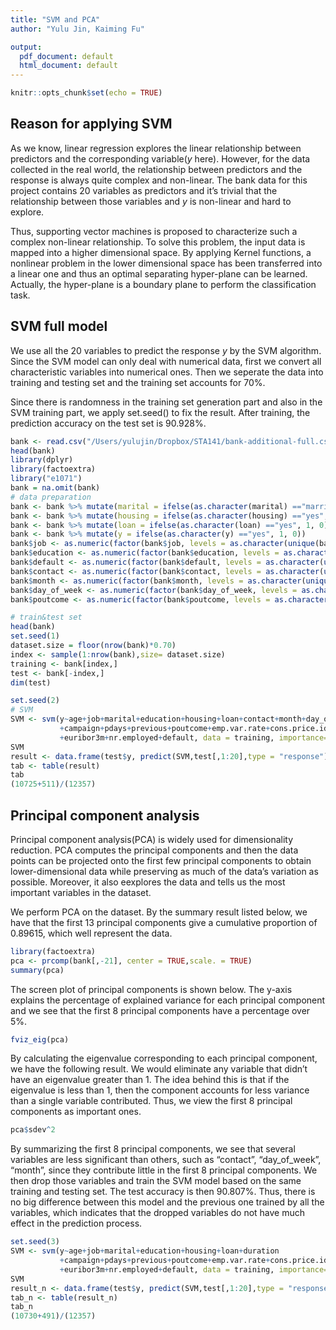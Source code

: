 ```yaml
---
title: "SVM and PCA"
author: "Yulu Jin, Kaiming Fu"

output:
  pdf_document: default
  html_document: default
---
```


```r
knitr::opts_chunk$set(echo = TRUE)
```

## Reason for applying SVM
As we know, linear regression explores the linear relationship between predictors and the corresponding variable($y$ here). However, for the data collected in the real world, the relationship between predictors and the response is always quite complex and non-linear. The bank data for this project contains 20 variables as predictors and it's trivial that the relationship between those variables and $y$ is non-linear and hard to explore. 

Thus, supporting vector machines is proposed to characterize such a complex non-linear relationship. To solve this problem, the input data is mapped into a higher dimensional space. By applying Kernel functions, a nonlinear problem in the lower dimensional space has been transferred into a linear one and thus an optimal separating hyper-plane can be learned. Actually, the hyper-plane is a boundary plane to perform the classification task. 

## SVM full model
We use all the 20 variables to predict the response $y$ by the SVM algorithm. Since the SVM model can only deal with numerical data, first we convert all characteristic variables into numerical ones. Then we seperate the data into training and testing set and the training set accounts for 70\%. 

Since there is randomness in the training set generation part and also in the SVM training part, we apply set.seed() to fix the result. After training, the prediction accuracy on the test set is 90.928\%. 
```r
bank <- read.csv("/Users/yulujin/Dropbox/STA141/bank-additional-full.csv", sep=";")
head(bank)
library(dplyr)
library(factoextra)
library("e1071")
bank = na.omit(bank)
# data preparation
bank <- bank %>% mutate(marital = ifelse(as.character(marital) =="married", 1, 0))
bank <- bank %>% mutate(housing = ifelse(as.character(housing) =="yes", 1, 0))
bank <- bank %>% mutate(loan = ifelse(as.character(loan) =="yes", 1, 0))
bank <- bank %>% mutate(y = ifelse(as.character(y) =="yes", 1, 0))
bank$job <- as.numeric(factor(bank$job, levels = as.character(unique(bank$job))))
bank$education <- as.numeric(factor(bank$education, levels = as.character(unique(bank$education))))
bank$default <- as.numeric(factor(bank$default, levels = as.character(unique(bank$default))))
bank$contact <- as.numeric(factor(bank$contact, levels = as.character(unique(bank$contact))))
bank$month <- as.numeric(factor(bank$month, levels = as.character(unique(bank$month))))
bank$day_of_week <- as.numeric(factor(bank$day_of_week, levels = as.character(unique(bank$day_of_week))))
bank$poutcome <- as.numeric(factor(bank$poutcome, levels = as.character(unique(bank$poutcome))))

# train&test set
head(bank)
set.seed(1)
dataset.size = floor(nrow(bank)*0.70)
index <- sample(1:nrow(bank),size= dataset.size)
training <- bank[index,]
test <- bank[-index,]
dim(test)
```

```r
set.seed(2)
# SVM
SVM <- svm(y~age+job+marital+education+housing+loan+contact+month+day_of_week+duration
           +campaign+pdays+previous+poutcome+emp.var.rate+cons.price.idx+cons.conf.idx
           +euribor3m+nr.employed+default, data = training, importance= T,type="C-classification")
SVM
result <- data.frame(test$y, predict(SVM,test[,1:20],type = "response"))
tab <- table(result)
tab
(10725+511)/(12357)
```


## Principal component analysis
Principal component analysis(PCA) is widely used for dimensionality reduction. PCA computes the principal components and then the data points can be projected onto the first few principal components to obtain lower-dimensional data while preserving as much of the data's variation as possible. Moreover, it also eexplores the data and tells us the most important variables in the dataset. 

We perform PCA on the dataset. By the summary result listed below, we have that the first 13 principal components give a cumulative proportion of 0.89615, which well represent the data.  
```r
library(factoextra)
pca <- prcomp(bank[,-21], center = TRUE,scale. = TRUE)
summary(pca)
```
The screen plot of principal components is shown below. The y-axis explains the percentage of explained variance for each principal component and we see that the first 8 principal components have a percentage over 5%\. 
```r
fviz_eig(pca)
```

By calculating the eigenvalue corresponding to each principal component, we have the following result. We would eliminate any variable that didn’t have an eigenvalue greater than 1. The idea behind this is that if the eigenvalue is less than 1, then the component accounts for less variance than a single variable contributed. Thus, we view the first 8 principal components as important ones. 
```r
pca$sdev^2
```

By summarizing the first 8 principal components, we see that several variables are less significant than others, such as "contact", "day_of_week", "month", since they contribute little in the first 8 principal components. We then drop those variables and train the SVM model based on the same training and testing set. The test accuracy is then 90.807\%. Thus, there is no big difference between this model and the previous one trained by all the variables, which indicates that the dropped variables do not have much effect in the prediction process. 
```r
set.seed(3)
SVM <- svm(y~age+job+marital+education+housing+loan+duration
           +campaign+pdays+previous+poutcome+emp.var.rate+cons.price.idx+cons.conf.idx
           +euribor3m+nr.employed+default, data = training, importance= T,type="C-classification")
SVM
result_n <- data.frame(test$y, predict(SVM,test[,1:20],type = "response"))
tab_n <- table(result_n)
tab_n
(10730+491)/(12357)
```

